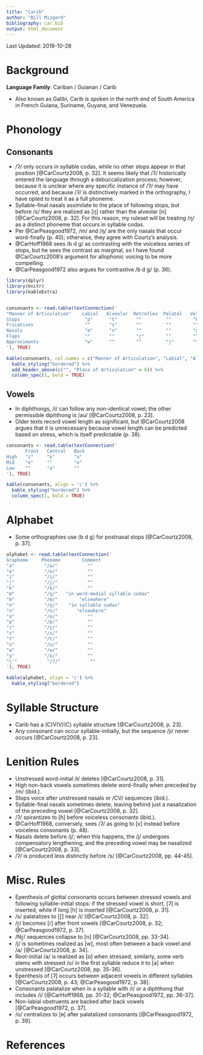 ```yaml
---
title: "Carib"
author: "Bill Mizgerd"
bibliography: car.bib
output: html_document
---
```


Last Updated: 2019-10-28

# Background

**Language Family**: Cariban / Guianan / Carib

* Also known as Galibi, Carib is spoken in the north end of South America in French Guiana, Suriname, Guyana, and Venezuela.

# Phonology

## Consonants

* /ʔ/ only occurs in syllable codas, while no other stops appear in that position [@CarCourtz2008, p. 32]. It seems likely that /ʔ/ historically entered the language through a debuccalization process; however, because it is unclear where any specific instance of /ʔ/ may have occurred, and because /ʔ/ is distinctively marked in the orthography, I have opted to treat it as a full phoneme.
* Syllable-final nasals assimilate to the place of following stops, but before /s/ they are realized as [ŋ] rather than the alveolar [n] [@CarCourtz2008, p. 32]. For this reason, my ruleset will be treating /ŋ/ as a distinct phoneme that occurs in syllable codas.
* Per @CarPeasgood1972, /m/ and /ŋ/ are the only nasals that occur word-finally (p. 40); otherwise, they agree with Courtz's analysis.
* @CarHoff1968 sees /b d ɡ/ as contrasting with the voiceless series of stops, but he sees the contrast as marginal, so I have found @CarCourtz2008's argument for allophonic voicing to be more compelling.
* @CarPeasgood1972 also argues for contrastive /b d ɡ/ (p. 36).

```r

library(dplyr)
library(knitr)
library(kableExtra)


consonants <- read.table(textConnection('
"Manner of Articulation"    Labial   Alveolar  Retroflex  Palatal   Velar  Glottal
Stops                        "p"      "t"       ""         ""        "k"    "ʔ"
Fricatives                   ""       "s"       ""         ""        ""     ""
Nasals                       "m"      "n"       ""         ""        "ŋ"    ""
Flaps                        ""       ""        "ɽ"        ""        ""     ""
Approximants                 "w"      ""        ""         "j"       ""     ""
'), TRUE)

kable(consonants, col.names = c("Manner of Articulation", "Labial", "Alveolar", "Retroflex", "Palatal", "Velar", "Glottal"), align = 'c') %>%
  kable_styling("bordered") %>%
  add_header_above(c("", "Place of Articulation" = 6)) %>%
  column_spec(1, bold = TRUE)
```

## Vowels

* In diphthongs, /i/ can follow any non-identical vowel; the other permissible diphthong is /au/ [@CarCourtz2008, p. 23].
* Older texts record vowel length as significant, but @CarCourtz2008 argues that it is unnecessary because vowel length can be predicted based on stress, which is itself predictable (p. 38).

```r
consonants <- read.table(textConnection('
       Front   Central   Back
High   "i"     "ɨ"       "u"
Mid    "e"     ""        "o"
Low    ""      "a"       ""
'), TRUE)

kable(consonants, align = 'c') %>%
  kable_styling("bordered") %>%
  column_spec(1, bold = TRUE)
```

# Alphabet

* Some orthographies use ⟨b d g⟩ for postnasal stops [@CarCourtz2008, p. 37].

```r

alphabet <- read.table(textConnection('
Grapheme     Phoneme        Comment
"a"           "/a/"           ""
"e"           "/e/"           ""
"i"           "/i/"           ""
"j"           "/j/"           ""
"k"           "/k/"           ""
"m"           "/ŋ/"   "in word-medial syllable codas"
"m"           "/m/"        "elsewhere"
"n"           "/ŋ/"    "in syllable codas"  
"n"           "/n/"       "elsewhere"  
"o"           "/o/"           ""
"p"           "/p/"           ""
"r"           "/ɽ/"           ""
"s"           "/s/"           ""
"t"           "/t/"           ""
"u"           "/u/"           ""
"w"           "/w/"           ""
"y"           "/ɨ/"           ""
"\'"           "/ʔ/"           ""
'), TRUE)

kable(alphabet, align = 'c') %>%
  kable_styling("bordered")
```

# Syllable Structure

* Carib has a (C)V(V)(C) syllable structure [@CarCourtz2008, p. 23].
* Any consonant can occur syllable-initially, but the sequence /ji/ never occurs [@CarCourtz2008, p. 23].

# Lenition Rules

* Unstressed word-initial /ɨ/ deletes [@CarCourtz2008, p. 31].
* High non-back vowels sometimes delete word-finally when preceded by /m/ (ibid.).
* Stops voice after unstressed nasals or /CV/ sequences (ibid.).
* Syllable-final nasals sometimes delete, leaving behind just a nasalization of the preceding vowel [@CarCourtz2008, p. 32].
* /ʔ/ spirantizes to [h] before voiceless consonants (ibid.).
* @CarHoff1968, conversely, sees /ʔ/ as going to [x] instead before voiceless consonants (p. 48).
* Nasals delete before /j/; when this happens, the /j/ undergoes compensatory lengthening, and the preceding vowel may be nasalized [@CarCourtz2008, p. 33].
* /ʔ/ is produced less distinctly before /s/ [@CarCourtz2008, pp. 44-45].

# Misc. Rules

* Epenthesis of glottal consonants occurs between stressed vowels and following syllable-initial stops: if the stressed vowel is short, [ʔ] is inserted, while if long [h] is inserted [@CarCourtz2008, p. 31].
* /s/ palatalizes to [ʃ] near /i/ [@CarCourtz2008, p. 32].
* /ɽ/ becomes [ɾ] after front vowels [@CarCourtz2008, p. 32; @CarPeasgood1972, p. 37].
* /Nɽ/ sequences collapse to [n] [@CarCourtz2008, pp. 33-34].
* /j/ is sometimes realized as [w], most often between a back vowel and /a/ [@CarCourtz2008, p. 34].
* Root-initial /a/ is realized as [o] when stressed; similarly, some verb stems with stressed /o/ in the first syllable reduce it to [a] when unstressed [@CarCourtz2008, pp. 35-36].
* Epenthesis of [ʔ] occurs between adjacent vowels in different syllables [@CarCourtz2008, p. 43; @CarPeasgood1972, p. 38].
* Consonants palatalize when in a syllable with /i/ or a diphthong that includes /i/ [@CarHoff1968, pp. 31-32; @CarPeasgood1972, pp. 36-37].
* Non-labial obstruents are backed after back vowels [@CarPeasgood1972, p. 37].
* /o/ centralizes to [ɵ] after palatalized consonants [@CarPeasgood1972, p. 39].


# References
